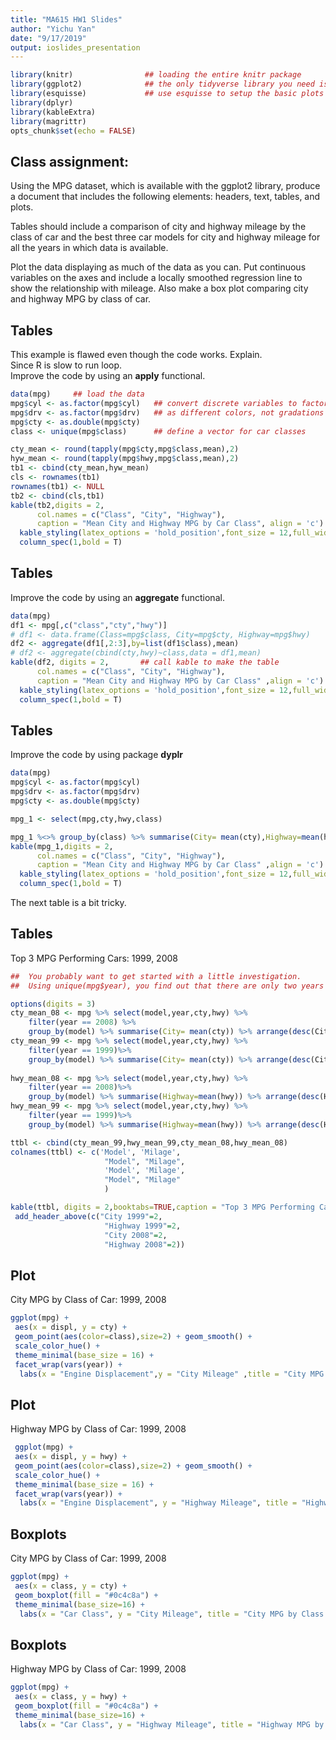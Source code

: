 ```yaml
---
title: "MA615 HW1 Slides"
author: "Yichu Yan"
date: "9/17/2019"
output: ioslides_presentation
---
```



```r
library(knitr)                ## loading the entire knitr package
library(ggplot2)              ## the only tidyverse library you need is ggplot2
library(esquisse)             ## use esquisse to setup the basic plots
library(dplyr)
library(kableExtra)
library(magrittr)
opts_chunk$set(echo = FALSE)

```

## Class assignment:
Using the MPG dataset, which is available with the ggplot2 library, produce a document that includes the following elements: headers, text, tables, and plots.  

Tables should include a comparison of city and highway mileage by the class of car and the best three car models for city and highway mileage for all the years in which data is available.  

Plot the data displaying as much of the data as you can. Put continuous variables on the axes and include a locally smoothed regression line to show the relationship with mileage.  Also make a box plot comparing city and highway MPG by class of car.  


## Tables
This example is flawed even though the code works.  Explain.   \
Since R is slow to run loop.  \
Improve the code by using an **apply** functional.

```r
data(mpg)     ## load the data
mpg$cyl <- as.factor(mpg$cyl)   ## convert discrete variables to factors so that they plot
mpg$drv <- as.factor(mpg$drv)   ## as different colors, not gradations of one color
mpg$cty <- as.double(mpg$cty)
class <- unique(mpg$class)      ## define a vector for car classes

cty_mean <- round(tapply(mpg$cty,mpg$class,mean),2)
hyw_mean <- round(tapply(mpg$hwy,mpg$class,mean),2)
tb1 <- cbind(cty_mean,hyw_mean)
cls <- rownames(tb1)
rownames(tb1) <- NULL
tb2 <- cbind(cls,tb1)
kable(tb2,digits = 2, 
      col.names = c("Class", "City", "Highway"), 
      caption = "Mean City and Highway MPG by Car Class", align = 'c') %>%
  kable_styling(latex_options = 'hold_position',font_size = 12,full_width = F,position = "center")%>%
  column_spec(1,bold = T)
```

## Tables
Improve the code by using an **aggregate** functional.

```r

data(mpg)
df1 <- mpg[,c("class","cty","hwy")]
# df1 <- data.frame(Class=mpg$class, City=mpg$cty, Highway=mpg$hwy)
df2 <- aggregate(df1[,2:3],by=list(df1$class),mean)
# df2 <- aggregate(cbind(cty,hwy)~class,data = df1,mean)
kable(df2, digits = 2,       ## call kable to make the table
      col.names = c("Class", "City", "Highway"), 
      caption = "Mean City and Highway MPG by Car Class" ,align = 'c') %>%
  kable_styling(latex_options = 'hold_position',font_size = 12,full_width = F,position = "center")%>%
  column_spec(1,bold = T)
```

## Tables
Improve the code by using package **dyplr**

```r
data(mpg)
mpg$cyl <- as.factor(mpg$cyl)
mpg$drv <- as.factor(mpg$drv)
mpg$cty <- as.double(mpg$cty)

mpg_1 <- select(mpg,cty,hwy,class)

mpg_1 %<>% group_by(class) %>% summarise(City= mean(cty),Highway=mean(hwy)) %>% arrange(class,City,Highway)
kable(mpg_1,digits = 2,
      col.names = c("Class", "City", "Highway"), 
      caption = "Mean City and Highway MPG by Car Class" ,align = 'c') %>%
  kable_styling(latex_options = 'hold_position',font_size = 12,full_width = F,position = "center")%>%
  column_spec(1,bold = T)
```


The next table is a bit tricky. 

## Tables
Top 3 MPG Performing Cars: 1999, 2008

```r

##  You probably want to get started with a little investigation. 
##  Using unique(mpg$year), you find out that there are only two years - 1999, 2008.

options(digits = 3)
cty_mean_08 <- mpg %>% select(model,year,cty,hwy) %>%
    filter(year == 2008) %>%
    group_by(model) %>% summarise(City= mean(cty)) %>% arrange(desc(City)) %>%          head(3)
cty_mean_99 <- mpg %>% select(model,year,cty,hwy) %>%
    filter(year == 1999)%>%
    group_by(model) %>% summarise(City= mean(cty)) %>% arrange(desc(City)) %>%          head(3)
    
hwy_mean_08 <- mpg %>% select(model,year,cty,hwy) %>%
    filter(year == 2008)%>%
    group_by(model) %>% summarise(Highway=mean(hwy)) %>% arrange(desc(Highway))%>%      head(3)
hwy_mean_99 <- mpg %>% select(model,year,cty,hwy) %>%
    filter(year == 1999)%>%
    group_by(model) %>% summarise(Highway=mean(hwy)) %>% arrange(desc(Highway))%>%      head(3)

ttbl <- cbind(cty_mean_99,hwy_mean_99,cty_mean_08,hwy_mean_08)
colnames(ttbl) <- c('Model', 'Milage', 
                     "Model", "Milage",
                     'Model', 'Milage',
                     "Model", "Milage"
                     )

kable(ttbl, digits = 2,booktabs=TRUE,caption = "Top 3 MPG Performing Cars: 1999, 2008",align = 'c') %>% kable_styling(latex_options = 'hold_position',font_size = 12,full_width = T,position = "center")%>%
 add_header_above(c("City 1999"=2, 
                     "Highway 1999"=2,
                     "City 2008"=2,
                     "Highway 2008"=2))

```

## Plot
City MPG by Class of Car: 1999, 2008

```r
ggplot(mpg) +
 aes(x = displ, y = cty) +
 geom_point(aes(color=class),size=2) + geom_smooth() +
 scale_color_hue() +
 theme_minimal(base_size = 16) +
 facet_wrap(vars(year)) + 
  labs(x = "Engine Displacement",y = "City Mileage" ,title = "City MPG by Class of Car: 1999, 2008")
```

## Plot
Highway MPG by Class of Car: 1999, 2008

```r
 ggplot(mpg) +
 aes(x = displ, y = hwy) +
 geom_point(aes(color=class),size=2) + geom_smooth() +
 scale_color_hue() +
 theme_minimal(base_size = 16) +
 facet_wrap(vars(year)) + 
  labs(x = "Engine Displacement", y = "Highway Mileage", title = "Highway MPG by Class of Car: 1999, 2008")
```

## Boxplots
City MPG by Class of Car: 1999, 2008

```r
ggplot(mpg) +
 aes(x = class, y = cty) +
 geom_boxplot(fill = "#0c4c8a") +
 theme_minimal(base_size=16) +
  labs(x = "Car Class", y = "City Mileage", title = "City MPG by Class of Car: 1999, 2008")
```

## Boxplots
Highway MPG by Class of Car: 1999, 2008

```r
ggplot(mpg) +
 aes(x = class, y = hwy) +
 geom_boxplot(fill = "#0c4c8a") +
 theme_minimal(base_size=16) +
  labs(x = "Car Class", y = "Highway Mileage", title = "Highway MPG by Class of Car: 1999, 2008")
```

